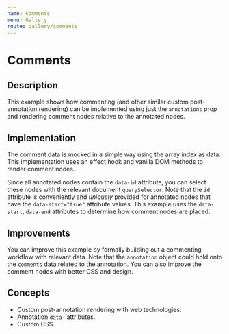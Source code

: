 ```yaml
---
name: Comments
menu: Gallery
route: gallery/comments
---
```



# Comments

## Description
This example shows how commenting (and other similar custom post-annotation rendering) can be implemented using just the `annotations` prop and rendering comment nodes relative to the annotated nodes.

## Implementation
The comment data is mocked in a simple way using the array index as data.  This implementation uses an effect hook and vanilla DOM methods to render comment nodes.

Since all annotated nodes contain the `data-id` attribute, you can select these nodes with the relevant document `querySelector`. Note that the `id` attribute is conveniently and *uniquely* provided for annotated nodes that have the `data-start="true"` attribute values.  This example uses the `data-start`, `data-end` attributes to determine how comment nodes are placed.

## Improvements
You can improve this example by formally building out a commenting workflow with relevant data.  Note that the `annotation` object could hold onto the `comments` data related to the annotation.  You can also improve the comment nodes with better CSS and design.

## Concepts
- Custom post-annotation rendering with web technologies.
- Annotation `data-` attributes.
- Custom CSS.

<ExampleComments />
